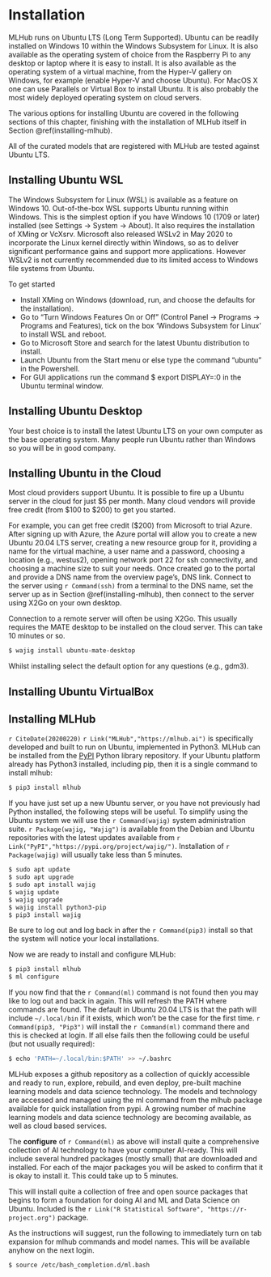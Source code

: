# Installation

MLHub runs on Ubuntu LTS (Long Term Supported). Ubuntu can be readily
installed on Windows 10 within the Windows Subsystem for Linux. It is
also available as the operating system of choice from the Raspberry Pi
to any desktop or laptop where it is easy to install. It is also
available as the operating system of a virtual machine, from the
Hyper-V gallery on Windows, for example (enable Hyper-V and choose
Ubuntu). For MacOS X one can use Parallels or Virtual Box to install
Ubuntu. It is also probably the most widely deployed operating system
on cloud servers.

The various options for installing Ubuntu are covered in the following
sections of this chapter, finishing with the installation of MLHub
itself in Section \@ref(installing-mlhub).

All of the curated models that are registered with MLHub are tested
against Ubuntu LTS.

## Installing Ubuntu WSL

The Windows Subsystem for Linux (WSL) is available as a feature on
Windows 10. Out-of-the-box WSL supports Ubuntu running within
Windows. This is the simplest option if you have Windows 10 (1709 or
later) installed (see Settings -> System -> About). It also requires
the installation of XMing or VcXsrv. Microsoft also released WSLv2 in
May 2020 to incorporate the Linux kernel directly within Windows, so
as to deliver significant performance gains and support more
applications. However WSLv2 is not currently recommended due to its
limited access to Windows file systems from Ubuntu.

To get started

+ Install XMing on Windows (download, run, and choose the defaults for
  the installation).
+ Go to "Turn Windows Features On or Off" (Control Panel -> Programs
  -> Programs and Features), tick on the box ‘Windows Subsystem for
  Linux’ to install WSL and reboot.
+ Go to Microsoft Store and search for the latest Ubuntu distribution
  to install.
+ Launch Ubuntu from the Start menu or else type the command “ubuntu”
  in the Powershell.
+ For GUI applications run the command $ export DISPLAY=:0 in the
  Ubuntu terminal window.

## Installing Ubuntu Desktop

Your best choice is to install the latest Ubuntu LTS on your own computer
as the base operating system. Many people run Ubuntu rather than
Windows so you will be in good company. 

## Installing Ubuntu in the Cloud

Most cloud providers support Ubuntu. It is possible to fire up a
Ubuntu server in the cloud for just $5 per month. Many cloud vendors
will provide free credit (from $100 to $200) to get you started.

For example, you can get free credit ($200) from Microsoft to trial
Azure.  After signing up with Azure, the Azure portal will allow you
to create a new Ubuntu 20.04 LTS server, creating a new resource group
for it, providing a name for the virtual machine, a user name and a
password, choosing a location (e.g., westus2), opening network port 22
for ssh connectivity, and choosing a machine size to suit your
needs. Once created go to the portal and provide a DNS name from the
overview page’s, DNS link. Connect to the server using `r
Command(ssh)` from a terminal to the DNS name, set the server up as in
Section \@ref(installing-mlhub), then connect to the server using X2Go
on your own desktop.

Connection to a remote server will often be using X2Go. This usually
requires the MATE desktop to be installed on the cloud server. This
can take 10 minutes or so.

```bash
$ wajig install ubuntu-mate-desktop
```

Whilst installing select the default option for any questions (e.g.,
gdm3).

## Installing Ubuntu VirtualBox

## Installing MLHub

`r CiteDate(20200220)` `r Link("MLHub","https://mlhub.ai")` is
specifically developed and built to run on Ubuntu, implemented in
Python3. MLHub can be installed from the
[PyPI](https://pypi.org/project/mlhub/) Python library repository. If
your Ubuntu platform already has Python3 installed, including pip,
then it is a single command to install mlhub:

```bash
$ pip3 install mlhub
```

If you have just set up a new Ubuntu server, or you have not
previously had Python installed, the following steps will be useful.
To simplify using the Ubuntu system we will use the `r Command(wajig)`
system administration suite. `r Package(wajig, "Wajig")` is available
from the Debian and Ubuntu repositories with the latest updates
available from `r Link("PyPI","https://pypi.org/project/wajig/")`. 
Installation of `r Package(wajig)` will usually take less than 5 minutes.

```bash
$ sudo apt update
$ sudo apt upgrade
$ sudo apt install wajig
$ wajig update 
$ wajig upgrade 
$ wajig install python3-pip
$ pip3 install wajig
```

Be sure to log out and log back in after the `r Command(pip3)` install
so that the system will notice your local installations.

Now we are ready to install and configure MLHub:

```bash
$ pip3 install mlhub
$ ml configure
```

If you now find that the `r Command(ml)` command is not found then you
may like to log out and back in again. This will refresh the PATH
where commands are found. The default in Ubuntu 20.04 LTS is that the
path will include `~/.local/bin` if it exists, which won't be the
case for the first time. `r Command(pip3, "Pip3")` will install the
`r Command(ml)` command there and this is checked at login. If all else
fails then the following could be useful (but not usually required):

```bash
$ echo 'PATH=~/.local/bin:$PATH' >> ~/.bashrc
```

MLHub exposes a github repository as a collection of quickly
accessible and ready to run, explore, rebuild, and even deploy,
pre-built machine learning models and data science technology.  The
models and technology are accessed and managed using the ml command
from the mlhub package available for quick installation from pypi. A
growing number of machine learning models and data science technology
are becoming available, as well as cloud based services.

The **configure** of `r Command(ml)` as above will install quite a
comprehensive collection of AI technology to have your computer
AI-ready. This will include several hundred packages (mostly small)
that are downloaded and installed. For each of the major packages you
will be asked to confirm that it is okay to install it. This could
take up to 5 minutes.

This will install quite a collection of free and open source packages
that begins to form a foundation for doing AI and ML and Data Science
on Ubuntu. Included is the `r Link("R Statistical Software", "https://r-project.org")` package.

As the instructions will suggest, run the following to immediately
turn on tab expansion for mlhub commands and model names. This will be
available anyhow on the next login.

```bash
$ source /etc/bash_completion.d/ml.bash
```
